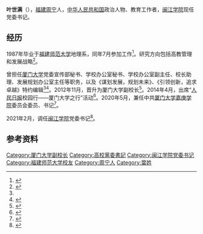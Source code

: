 '''叶世满'''（{{bd|1965年|8月}}），[[福建省|福建]][[周宁县|周宁]]人，[[中华人民共和国|中华人民共和国]]政治人物、教育工作者，[[闽江学院|闽江学院]]现任党委书记。

== 经历 ==
1987年毕业于[[福建师范大学|福建师范大学]]地理系，同年7月参加工作<ref name=A>{{cite web |title=学校召开教师干部大会宣布副校级领导干部任免决定 |url=https://zsb.xmu.edu.cn/ea/c1/c5846a125633/page.htm |website=厦门大学招生网 |accessdate=2021-03-26 |date=2012-11-06 |archive-date=2021-03-26 |archive-url=https://web.archive.org/web/20210326133839/https://zsb.xmu.edu.cn/ea/c1/c5846a125633/page.htm |dead-url=no }}</ref>。研究方向包括高教管理和发展战略<ref>{{cite web |editor=陈紫旺 |title=资料：叶世满简历 |url=http://district.ce.cn/zt/zggx/xmdx/rsdt/201709/08/t20170908_25855391.shtml |website=中国经济网 |accessdate=2021-03-26 |date=2017-09-08 |archive-date=2021-03-26 |archive-url=https://web.archive.org/web/20210326134244/http://district.ce.cn/zt/zggx/xmdx/rsdt/201709/08/t20170908_25855391.shtml |dead-url=no }}</ref>。

曾担任[[厦门大学|厦门大学]]党委宣传部秘书、学校办公室秘书、学校办公室副主任、校长助理、发展规划办公室主任等职务，以及《谋划发展，规划未来》、《引领创新，追求卓越》特约编辑<ref name=A/><ref>{{cite book |editor=危廷芳 |title=福建人才 |date=2008-07 |publisher=海风出版社 |location=福州 |isbn=978-7-80597-777-5 |page=208 |accessdate=2021-03-26}}</ref>。2012年11月，晋升为厦门大学副校长<ref>{{cite news |author=陈巧恩 |editor=满丽 |title=厦大领导层“换血”，四进五出，总数略减 “70后”硕士成厦大校领导 |url=http://epaper.xmnn.cn/hxcb/epaper/html/2012-11/07/content_416277.htm |accessdate=2021-03-26 |work=海西晨报 |date=2012-11-07 |page=A08 |archive-date=2021-03-26 |archive-url=https://web.archive.org/web/20210326133742/http://epaper.xmnn.cn/hxcb/epaper/html/2012-11/07/content_416277.htm |dead-url=no }}</ref>。2014年4月，出席“[[人民日报|人民日报]]校园行——厦门大学之行”活动<ref>{{cite news |author1=赵光霞 |author2=宋心蕊 |editor1=宋心蕊 |editor2=赵光霞 |title=厦门大学副校长叶世满 |url=http://media.people.com.cn/n/2014/0409/c120837-24862782.html |accessdate=2021-03-26 |work=人民网 |date=2014-04-09 |archive-date=2021-03-02 |archive-url=https://web.archive.org/web/20210302092342/http://media.people.com.cn/n/2014/0409/c120837-24862782.html |dead-url=no }}</ref>。2020年5月，兼任中共[[厦门大学嘉庚学院|厦门大学嘉庚学院]]委员会委员、书记<ref>{{cite web |author=付胜勇 |editor=甘丽红 |title=厦门大学副校长叶世满兼任嘉庚学院党委书记 |url=https://www.xujc.com/index.php?a=view&c=Article&id=30006 |website=厦门大学嘉庚学院 |accessdate=2021-03-26 |date=2020-05-25 |archive-date=2021-03-26 |archive-url=https://web.archive.org/web/20210326134343/https://www.xujc.com/index.php?a=view&c=Article&id=30006 |dead-url=no }}</ref>。

2021年2月，调任[[闽江学院|闽江学院]]党委书记<ref>{{cite web |title=叶世满任闽江学院党委书记 |url=https://www.mju.edu.cn/2021/0204/c27a104754/page.htm |website=闽江学院 |accessdate=2021-03-26 |date=2021-02-04}}</ref>。

== 参考资料 ==
{{reflist}}

[[Category:厦门大学副校长|Category:厦门大学副校长]]
[[Category:高校黨委書記|Category:高校黨委書記]]
[[Category:闽江学院党委书记|Category:闽江学院党委书记]]
[[Category:福建师范大学校友|Category:福建师范大学校友]]
[[Category:周宁人|Category:周宁人]]
[[Category:葉姓|Category:葉姓]]